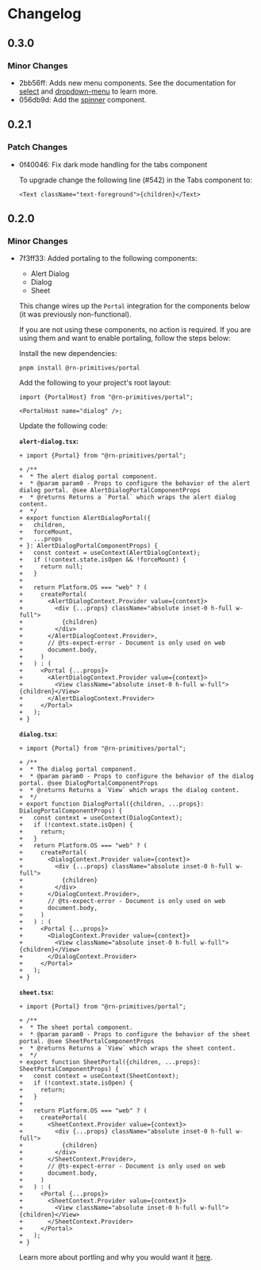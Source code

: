 # Changelog

## 0.3.0

### Minor Changes

- 2bb56ff: Adds new menu components. See the documentation for [select](https://shadcn-native.moveinready.casa/docs/components/select) and [dropdown-menu](https://shadcn-native.moveinready.casa/docs/components/dropdown-menu) to learn more.
- 056db9d: Add the [spinner](https://shadcn-native.moveinready.casa/docs/components/spinner) component.

## 0.2.1

### Patch Changes

- 0f40046: Fix dark mode handling for the tabs component

  To upgrade change the following line (#542) in the Tabs component to:

  ```tsx
  <Text className="text-foreground">{children}</Text>
  ```

## 0.2.0

### Minor Changes

- 7f3ff33: Added portaling to the following components:
  - Alert Dialog
  - Dialog
  - Sheet

  This change wires up the `Portal` integration for the components below (it was previously non-functional).

  If you are not using these components, no action is required. If you are using them and want to enable portaling, follow the steps below:

  Install the new dependencies:

  ```shell
  pnpm install @rn-primitives/portal
  ```

  Add the following to your project's root layout:

  ```tsx
  import {PortalHost} from "@rn-primitives/portal";

  <PortalHost name="dialog" />;
  ```

  Update the following code:

  **`alert-dialog.tsx`:**

  ```tsx
  + import {Portal} from "@rn-primitives/portal";

  + /**
  +  * The alert dialog portal component.
  +  * @param param0 - Props to configure the behavior of the alert dialog portal. @see AlertDialogPortalComponentProps
  +  * @returns Returns a `Portal` which wraps the alert dialog content.
  +  */
  + export function AlertDialogPortal({
  +   children,
  +   forceMount,
  +   ...props
  + }: AlertDialogPortalComponentProps) {
  +   const context = useContext(AlertDialogContext);
  +   if (!context.state.isOpen && !forceMount) {
  +     return null;
  +   }
  +
  +   return Platform.OS === "web" ? (
  +     createPortal(
  +       <AlertDialogContext.Provider value={context}>
  +         <div {...props} className="absolute inset-0 h-full w-full">
  +           {children}
  +         </div>
  +       </AlertDialogContext.Provider>,
  +       // @ts-expect-error - Document is only used on web
  +       document.body,
  +     )
  +   ) : (
  +     <Portal {...props}>
  +       <AlertDialogContext.Provider value={context}>
  +         <View className="absolute inset-0 h-full w-full">{children}</View>
  +       </AlertDialogContext.Provider>
  +     </Portal>
  +   );
  + }
  ```

  **`dialog.tsx`:**

  ```tsx
  + import {Portal} from "@rn-primitives/portal";

  + /**
  +  * The dialog portal component.
  +  * @param param0 - Props to configure the behavior of the dialog portal. @see DialogPortalComponentProps
  +  * @returns Returns a `View` which wraps the dialog content.
  +  */
  + export function DialogPortal({children, ...props}: DialogPortalComponentProps) {
  +   const context = useContext(DialogContext);
  +   if (!context.state.isOpen) {
  +     return;
  +   }
  +   return Platform.OS === "web" ? (
  +     createPortal(
  +       <DialogContext.Provider value={context}>
  +         <div {...props} className="absolute inset-0 h-full w-full">
  +           {children}
  +         </div>
  +       </DialogContext.Provider>,
  +       // @ts-expect-error - Document is only used on web
  +       document.body,
  +     )
  +   ) : (
  +     <Portal {...props}>
  +       <DialogContext.Provider value={context}>
  +         <View className="absolute inset-0 h-full w-full">{children}</View>
  +       </DialogContext.Provider>
  +     </Portal>
  +   );
  + }
  ```

  **`sheet.tsx`:**

  ```tsx
  + import {Portal} from "@rn-primitives/portal";

  + /**
  +  * The sheet portal component.
  +  * @param param0 - Props to configure the behavior of the sheet portal. @see SheetPortalComponentProps
  +  * @returns Returns a `View` which wraps the sheet content.
  +  */
  + export function SheetPortal({children, ...props}: SheetPortalComponentProps) {
  +   const context = useContext(SheetContext);
  +   if (!context.state.isOpen) {
  +     return;
  +   }
  +
  +   return Platform.OS === "web" ? (
  +     createPortal(
  +       <SheetContext.Provider value={context}>
  +         <div {...props} className="absolute inset-0 h-full w-full">
  +           {children}
  +         </div>
  +       </SheetContext.Provider>,
  +       // @ts-expect-error - Document is only used on web
  +       document.body,
  +     )
  +   ) : (
  +     <Portal {...props}>
  +       <SheetContext.Provider value={context}>
  +         <View className="absolute inset-0 h-full w-full">{children}</View>
  +       </SheetContext.Provider>
  +     </Portal>
  +   );
  + }
  ```

  Learn more about portling and why you would want it [here](https://rnprimitives.com/portal/).

